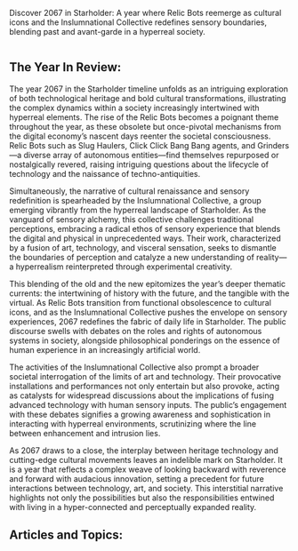 Discover 2067 in Starholder: A year where Relic Bots reemerge as cultural icons and the Inslumnational Collective redefines sensory boundaries, blending past and avant-garde in a hyperreal society.

<img src="https://www.blockstar.com/wp-content/uploads/2024/06/2067-slug.png" alt="" />

## The Year In Review:
The year 2067 in the Starholder timeline unfolds as an intriguing exploration of both technological heritage and bold cultural transformations, illustrating the complex dynamics within a society increasingly intertwined with hyperreal elements. The rise of the Relic Bots becomes a poignant theme throughout the year, as these obsolete but once-pivotal mechanisms from the digital economy’s nascent days reenter the societal consciousness. Relic Bots such as Slug Haulers, Click Click Bang Bang agents, and Grinders—a diverse array of autonomous entities—find themselves repurposed or nostalgically revered, raising intriguing questions about the lifecycle of technology and the naissance of techno-antiquities.

Simultaneously, the narrative of cultural renaissance and sensory redefinition is spearheaded by the Inslumnational Collective, a group emerging vibrantly from the hyperreal landscape of Starholder. As the vanguard of sensory alchemy, this collective challenges traditional perceptions, embracing a radical ethos of sensory experience that blends the digital and physical in unprecedented ways. Their work, characterized by a fusion of art, technology, and visceral sensation, seeks to dismantle the boundaries of perception and catalyze a new understanding of reality—a hyperrealism reinterpreted through experimental creativity.

This blending of the old and the new epitomizes the year’s deeper thematic currents: the intertwining of history with the future, and the tangible with the virtual. As Relic Bots transition from functional obsolescence to cultural icons, and as the Inslumnational Collective pushes the envelope on sensory experiences, 2067 redefines the fabric of daily life in Starholder. The public discourse swells with debates on the roles and rights of autonomous systems in society, alongside philosophical ponderings on the essence of human experience in an increasingly artificial world.

The activities of the Inslumnational Collective also prompt a broader societal interrogation of the limits of art and technology. Their provocative installations and performances not only entertain but also provoke, acting as catalysts for widespread discussions about the implications of fusing advanced technology with human sensory inputs. The public’s engagement with these debates signifies a growing awareness and sophistication in interacting with hyperreal environments, scrutinizing where the line between enhancement and intrusion lies.

As 2067 draws to a close, the interplay between heritage technology and cutting-edge cultural movements leaves an indelible mark on Starholder. It is a year that reflects a complex weave of looking backward with reverence and forward with audacious innovation, setting a precedent for future interactions between technology, art, and society. This interstitial narrative highlights not only the possibilities but also the responsibilities entwined with living in a hyper-connected and perceptually expanded reality.

## Articles and Topics:

